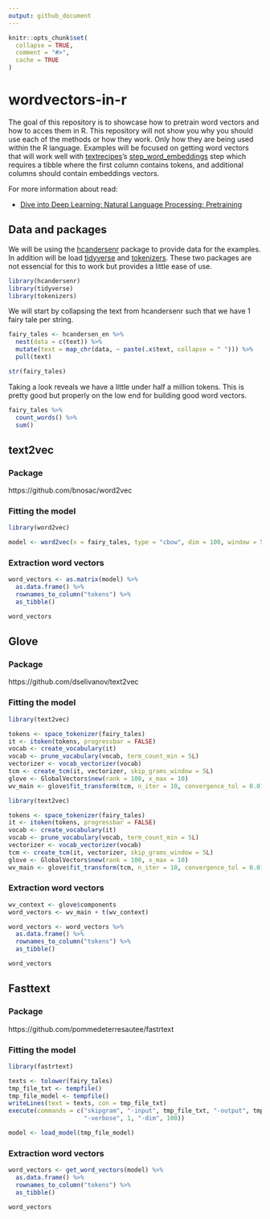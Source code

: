```yaml
---
output: github_document
---
```


<!-- README.md is generated from README.Rmd. Please edit that file -->

```r
knitr::opts_chunk$set(
  collapse = TRUE,
  comment = "#>",
  cache = TRUE
)
```

# wordvectors-in-r

<!-- badges: start -->
<!-- badges: end -->

The goal of this repository is to showcase how to pretrain word vectors and how to acces them in R.
This repository will not show you why you should use each of the methods or how they work.
Only how they are being used within the R language.
Examples will be focused on getting word vectors that will work well with [textrecipes](https://textrecipes.tidymodels.org/)'s [step_word_embeddings](https://textrecipes.tidymodels.org/reference/step_word_embeddings.html) step which requires a tibble where the first column contains tokens, and additional columns should contain embeddings vectors.

For more information about read:

- [Dive into Deep Learning: Natural Language Processing: Pretraining](http://d2l.ai/chapter_natural-language-processing-pretraining/index.html)

## Data and packages

We will be using the [hcandersenr](https://github.com/EmilHvitfeldt/hcandersenr) package to provide data for the examples.
In addition will be load [tidyverse](https://www.tidyverse.org/) and [tokenizers](https://github.com/ropensci/tokenizers).
These two packages are not essencial for this to work but provides a little ease of use.

```r
library(hcandersenr)
library(tidyverse)
library(tokenizers)
```

We will start by collapsing the text from hcandersenr such that we have 1 fairy tale per string.

```r
fairy_tales <- hcandersen_en %>%
  nest(data = c(text)) %>%
  mutate(text = map_chr(data, ~ paste(.x$text, collapse = " "))) %>%
  pull(text)

str(fairy_tales)
```

Taking a look reveals we have a little under half a million tokens.
This is pretty good but properly on the low end for building good word vectors.

```r
fairy_tales %>% 
  count_words() %>% 
  sum()
```

## text2vec

### Package

https://github.com/bnosac/word2vec

### Fitting the model

```r
library(word2vec)

model <- word2vec(x = fairy_tales, type = "cbow", dim = 100, window = 5, iter = 20)
```

### Extraction word vectors

```r
word_vectors <- as.matrix(model) %>%
  as.data.frame() %>%
  rownames_to_column("tokens") %>%
  as_tibble()

word_vectors
```

## Glove

### Package

https://github.com/dselivanov/text2vec

### Fitting the model

```r
library(text2vec)

tokens <- space_tokenizer(fairy_tales)
it <- itoken(tokens, progressbar = FALSE)
vocab <- create_vocabulary(it)
vocab <- prune_vocabulary(vocab, term_count_min = 5L)
vectorizer <- vocab_vectorizer(vocab)
tcm <- create_tcm(it, vectorizer, skip_grams_window = 5L)
glove <- GlobalVectors$new(rank = 100, x_max = 10)
wv_main <- glove$fit_transform(tcm, n_iter = 10, convergence_tol = 0.01)
```

```r
library(text2vec)

tokens <- space_tokenizer(fairy_tales)
it <- itoken(tokens, progressbar = FALSE)
vocab <- create_vocabulary(it)
vocab <- prune_vocabulary(vocab, term_count_min = 5L)
vectorizer <- vocab_vectorizer(vocab)
tcm <- create_tcm(it, vectorizer, skip_grams_window = 5L)
glove <- GlobalVectors$new(rank = 100, x_max = 10)
wv_main <- glove$fit_transform(tcm, n_iter = 10, convergence_tol = 0.01)
```
### Extraction word vectors

```r
wv_context <- glove$components
word_vectors <- wv_main + t(wv_context)

word_vectors <- word_vectors %>%
  as.data.frame() %>%
  rownames_to_column("tokens") %>%
  as_tibble()

word_vectors
```

## Fasttext

### Package

https://github.com/pommedeterresautee/fastrtext

### Fitting the model

```r
library(fastrtext)

texts <- tolower(fairy_tales)
tmp_file_txt <- tempfile()
tmp_file_model <- tempfile()
writeLines(text = texts, con = tmp_file_txt)
execute(commands = c("skipgram", "-input", tmp_file_txt, "-output", tmp_file_model, 
                     "-verbose", 1, "-dim", 100))

model <- load_model(tmp_file_model)
```

### Extraction word vectors

```r
word_vectors <- get_word_vectors(model) %>%
  as.data.frame() %>%
  rownames_to_column("tokens") %>%
  as_tibble()

word_vectors
```
